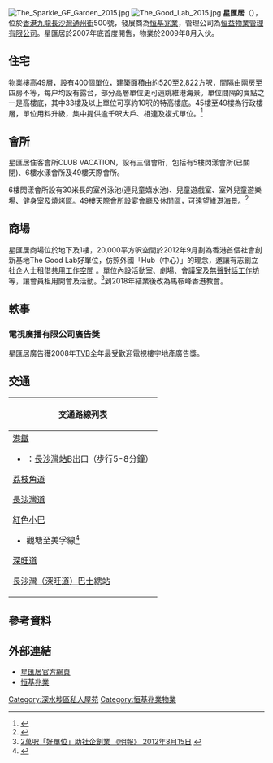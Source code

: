 {{Distinguish|昇悅居}}
{{Infobox_housinghk | name = The Sparkle <br>星匯居|
| logo= 
| photo = The Sparkle (Hong Kong).jpg
| phototitle = 
| address= [[香港|香港]][[九龍|九龍]][[長沙灣|長沙灣]][[通州街|通州街]]500號
| developer= [[恒基兆業|恒基兆業]]
| manager= 恒益管理
| use = 住宅
| blocknumber = 2座
| floor_area = 
| floornumber = 49層
| yearofcompletion = 2009年
| former = 大昌行長沙灣貨倉
| facilities = 會所
| website = [http://www.thesparkle.com.hk/ 星匯居官方網頁]
}}
[[File:The_Sparkle_GF_Garden_2015.jpg|thumb]]
[[File:The_Good_Lab_2015.jpg|thumb]]
'''星匯居'''（{{lang-en|The Sparkle}}），位於[[香港|香港]][[九龍|九龍]][[長沙灣|長沙灣]][[通州街|通州街]]500號，發展商為[[恒基兆業|恒基兆業]]，管理公司為[[恒益物業管理有限公司|恒益物業管理有限公司]]。星匯居於2007年底首度開售，物業於2009年8月入伙。

==住宅==
物業樓高49層，設有400個單位，建築面積由約520至2,822方呎，間隔由兩房至四房不等，每户均設有露台，部分高層單位更可遠眺維港海景。單位間隔的賣點之一是高樓底，其中33樓及以上單位可享約10呎的特高樓底。45樓至49樓為行政樓層，單位用料升級，集中提供逾千呎大戶、相連及複式單位。<ref>{{Cite web |url=http://hk.apple.nextmedia.com/financeestate/art/20090901/13159979 |title=長沙灣星匯居　舊廈簇擁 《蘋果日報》 2009年9月1日 |access-date=2015年9月26日 |archive-date=2016年3月4日 |archive-url=https://web.archive.org/web/20160304205936/http://hk.apple.nextmedia.com/financeestate/art/20090901/13159979 |dead-url=no }}</ref>

==會所==
星匯居住客會所CLUB VACATION，設有三個會所，包括有5樓閃漾會所(已關閉)、6樓水漾會所及49樓天際會所。

6樓閃漾會所設有30米長的室外泳池(連兒童嬉水池)、兒童遊戲室、室外兒童遊樂場、健身室及燒烤區。49樓天際會所設宴會廳及休閒區，可遠望維港海景。<ref>{{Cite web |url=http://www.mpfinance.com/htm/Finance/20071109/News/la_lak2.htm |title=星匯居49樓設天際會所 《明報》 2007年11月9日 |access-date=2015年9月26日 |archive-date=2016年3月4日 |archive-url=https://web.archive.org/web/20160304121410/http://www.mpfinance.com/htm/Finance/20071109/News/la_lak2.htm |dead-url=no }}</ref>

==商場==
星匯居商場位於地下及1樓，20,000平方呎空間於2012年9月劃為香港首個社會創新基地The Good Lab好單位，仿照外國「Hub（中心）」的理念，邀讓有志創立社企人士租借[[共用工作空間|共用工作空間]] 。單位內設活動室、劇場、會議室及[[無聲對話工作坊|無聲對話工作坊]]等，讓會員租用開會及活動。<ref>[http://news.sina.com.hk/news/20120815/-1-2745004/1.html 2萬呎「好單位」助社企創業 《明報》 2012年8月15日] {{webarchive|url=https://web.archive.org/web/20150927163000/http://news.sina.com.hk/news/20120815/-1-2745004/1.html |date=2015年9月27日 }}</ref>到2018年結業後改為馬鞍峰香港教會。

==軼事==
===電視廣播有限公司廣告獎===
星匯居廣告獲2008年[[TVB|TVB]]全年最受歡迎電視樓宇地產廣告獎。

==交通==
{| class="mw-collapsible mw-collapsed wikitable" style="background:white; margin: 0 auto; width: auto;" 
! 交通路線列表
|-
|
;[[港鐵|港鐵]]
*{{港鐵路線標誌|TWL}}：[[長沙灣站|長沙灣站]]B出口（步行5-8分鐘）

;[[荔枝角道|荔枝角道]]
{{九龍新界巴士簡單列表|2|2A|2X|6F|31B|32|36B|42|43C|46|214|265B}}

;[[長沙灣道|長沙灣道]]
{{九龍新界巴士簡單列表|2X|35A|36B|41|42A|44|45|46|58X|59X|60X|63X|66X|67X|68X|69X|98C|98P|214|296P|N214}}
;[[紅色小巴|紅色小巴]]
*觀塘至美孚線<ref>{{Cite web |url=http://www.16seats.net/chi/rmb/r_k64.html |title=觀塘協和街　—　美孚 |access-date=2016-11-29 |archive-url=https://web.archive.org/web/20170205092419/http://www.16seats.net/chi/rmb/r_k64.html |archive-date=2017-02-05 |dead-url=yes }}</ref>

;[[深旺道|深旺道]]
{{九龍新界巴士簡單列表|12|12P|286C|701|701S|702|702A|702B|702S}}
{{過海隧道巴士簡單列表|905P|914|914P|914X|971}}
{{大嶼山巴士簡單列表|A21}}

;[[長沙灣（深旺道）巴士總站|長沙灣（深旺道）巴士總站]]
{{九龍新界巴士簡單列表|12A|18|36A|296C}}
{{過海隧道巴士簡單列表|118|118P|N118}}
|}

==參考資料==
{{reflist}}

==外部連結==
*[https://web.archive.org/web/20090718210145/http://www.thesparkle.com.hk/ 星匯居官方網頁]
*[http://www.hld.com/chi/index.htm 恒基兆業] {{Wayback|url=http://www.hld.com/chi/index.htm |date=20100208082018 }}

{{恆基兆業地產}}

[[Category:深水埗區私人屋苑|Category:深水埗區私人屋苑]]
[[Category:恒基兆業物業|Category:恒基兆業物業]]